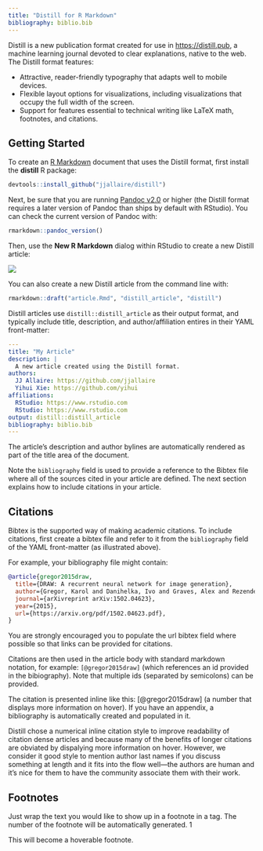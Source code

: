 ```yaml
---
title: "Distill for R Markdown"
bibliography: biblio.bib
---
```


Distill is a new publication format created for use in <https://distill.pub>, a machine learning journal devoted to clear explanations, native to the web. The Distill format features:

- Attractive, reader-friendly typography that adapts well to mobile devices.
- Flexible layout options for visualizations, including visualizations that occupy the full  width of the screen.
- Support for features essential to technical writing like LaTeX math, footnotes, and citations.

## Getting Started

To create an [R Markdown](https://rmarkdown.rstudio.com) document that uses the Distill format, first install the **distill** R package:

```r
devtools::install_github("jjallaire/distill")
```

Next, be sure that you are running [Pandoc v2.0](https://github.com/jgm/pandoc/releases/latest) or higher (the Distill format requires a later version of Pandoc than ships by default with RStudio). You can check the current version of Pandoc with:

```r
rmarkdown::pandoc_version()
```

Then, use the **New R Markdown** dialog within RStudio to create a new Distill article:

![](images/new_distill_article.png){.l-body .screenshot}

You can also create a new Distill article from the command line with:

```r
rmarkdown::draft("article.Rmd", "distill_article", "distill")
```

Distill articles use `distill::distill_article` as their output format, and typically include title, description, and author/affiliation entires in their YAML front-matter:

```yaml
---
title: "My Article"
description: |
  A new article created using the Distill format.
authors:
  JJ Allaire: https://github.com/jjallaire
  Yihui Xie: https://github.com/yihui
affiliations:
  RStudio: https://www.rstudio.com
  RStudio: https://www.rstudio.com
output: distill::distill_article
bibliography: biblio.bib
---
```

The article's description and author bylines are automatically rendered as part of the title area of the document.

Note the `bibliography` field is used to provide a reference to the Bibtex file where all of the sources cited in your article are defined. The next section explains how to include citations in your article.

## Citations

Bibtex is the supported way of making academic citations. To include citations, first create a bibtex file and refer to it from the `bibliography` field of the YAML front-matter (as illustrated above).

For example, your bibliography file might contain:

```bibtex
@article{gregor2015draw,
  title={DRAW: A recurrent neural network for image generation},
  author={Gregor, Karol and Danihelka, Ivo and Graves, Alex and Rezende, Danilo Jimenez and Wierstra, Daan},
  journal={arXivreprint arXiv:1502.04623},
  year={2015},
  url={https://arxiv.org/pdf/1502.04623.pdf},
}
```

You are strongly encouraged you to populate the url bibtex field where possible so that links can be provided for citations.

Citations are then used in the article body with standard markdown notation, for example: `[@gregor2015draw]` (which references an id provided in the bibiography). Note that multiple ids (separated by semicolons) can be provided.

The citation is presented inline like this: [@gregor2015draw] (a number that displays more information on hover). If you have an appendix, a bibliography is automatically created and populated in it.

Distill chose a numerical inline citation style to improve readability of citation dense articles and because many of the benefits of longer citations are obviated by dispalying more information on hover. However, we consider it good style to mention author last names if you discuss something at length and it fits into the flow well---the authors are human and it’s nice for them to have the community associate them with their work.

## Footnotes

Just wrap the text you would like to show up in a footnote in a <dt-fn> tag. The number of the footnote will be automatically generated. 1

<dt-fn>This will become a hoverable footnote.</dt-fn>


